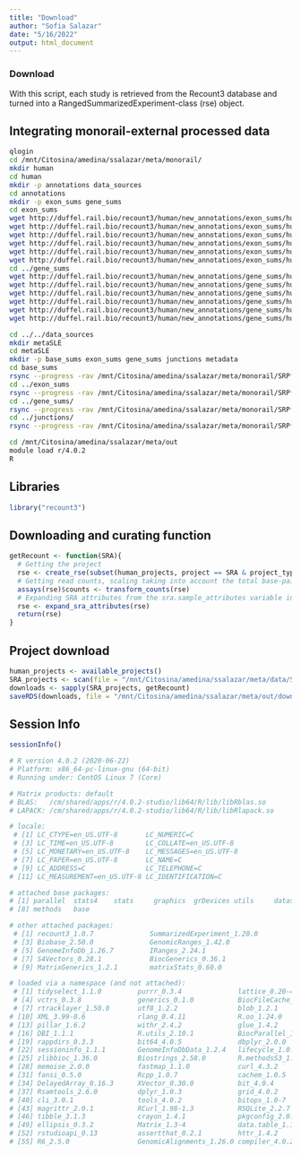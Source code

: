 ```yaml
---
title: "Download"
author: "Sofia Salazar"
date: "5/16/2022"
output: html_document
---
```


### Download

With this script, each study is retrieved from the Recount3 database and turned into a RangedSummarizedExperiment-class (rse) object.

## Integrating monorail-external processed data

```bash
qlogin
cd /mnt/Citosina/amedina/ssalazar/meta/monorail/
mkdir human
cd human
mkdir -p annotations data_sources
cd annotations
mkdir -p exon_sums gene_sums
cd exon_sums
wget http://duffel.rail.bio/recount3/human/new_annotations/exon_sums/human.exon_sums.G029.gtf.gz
wget http://duffel.rail.bio/recount3/human/new_annotations/exon_sums/human.exon_sums.G026.gtf.gz
wget http://duffel.rail.bio/recount3/human/new_annotations/exon_sums/human.exon_sums.R109.gtf.gz
wget http://duffel.rail.bio/recount3/human/new_annotations/exon_sums/human.exon_sums.F006.gtf.gz
wget http://duffel.rail.bio/recount3/human/new_annotations/exon_sums/human.exon_sums.SIRV.gtf.gz
wget http://duffel.rail.bio/recount3/human/new_annotations/exon_sums/human.exon_sums.ERCC.gtf.gz
cd ../gene_sums
wget http://duffel.rail.bio/recount3/human/new_annotations/gene_sums/human.gene_sums.G029.gtf.gz
wget http://duffel.rail.bio/recount3/human/new_annotations/gene_sums/human.gene_sums.G026.gtf.gz
wget http://duffel.rail.bio/recount3/human/new_annotations/gene_sums/human.gene_sums.R109.gtf.gz
wget http://duffel.rail.bio/recount3/human/new_annotations/gene_sums/human.gene_sums.F006.gtf.gz
wget http://duffel.rail.bio/recount3/human/new_annotations/gene_sums/human.gene_sums.SIRV.gtf.gz
wget http://duffel.rail.bio/recount3/human/new_annotations/gene_sums/human.gene_sums.ERCC.gtf.gz

cd ../../data_sources
mkdir metaSLE
cd metaSLE
mkdir -p base_sums exon_sums gene_sums junctions metadata
cd base_sums
rsync --progress -rav /mnt/Citosina/amedina/ssalazar/meta/monorail/SRP*/pump_output/SRR*/*.all.bw .
cd ../exon_sums
rsync --progress -rav /mnt/Citosina/amedina/ssalazar/meta/monorail/SRP*/unify_output/unify/SRP*.unify/exon_sums_per_study/* .
cd ../gene_sums/
rsync --progress -rav /mnt/Citosina/amedina/ssalazar/meta/monorail/SRP*/unify_output/unify/SRP*.unify/gene_sums_per_study/* .
cd ../junctions/
rsync --progress -rav /mnt/Citosina/amedina/ssalazar/meta/monorail/SRP*/unify_output/unify/SRP*.unify/junction_counts_per_study/* .
```


```bash
cd /mnt/Citosina/amedina/ssalazar/meta/out
module load r/4.0.2
R
```

## Libraries

```r
library("recount3")
```


## Downloading and curating function

```r
getRecount <- function(SRA){
  # Getting the project
  rse <- create_rse(subset(human_projects, project == SRA & project_type == "data_sources"))
  # Getting read counts, scaling taking into account the total base-pair coverage for the given sample by using the area under the coverage (AUC).
  assays(rse)$counts <- transform_counts(rse)
  # Expanding SRA attributes from the sra.sample_attributes variable in the colData() slot of the RangedSummarizedExperiment-class produced by create_rse().
  rse <- expand_sra_attributes(rse)
  return(rse)
}
```

## Project download

```r
human_projects <- available_projects()
SRA_projects <- scan(file = "/mnt/Citosina/amedina/ssalazar/meta/data/SRA-IDs.txt", character(), sep=",")
downloads <- sapply(SRA_projects, getRecount)
saveRDS(downloads, file = "/mnt/Citosina/amedina/ssalazar/meta/out/downloads.xz", compress="xz")
```

## Session Info

```r
sessionInfo()

# R version 4.0.2 (2020-06-22)
# Platform: x86_64-pc-linux-gnu (64-bit)
# Running under: CentOS Linux 7 (Core)

# Matrix products: default
# BLAS:   /cm/shared/apps/r/4.0.2-studio/lib64/R/lib/libRblas.so
# LAPACK: /cm/shared/apps/r/4.0.2-studio/lib64/R/lib/libRlapack.so

# locale:
 # [1] LC_CTYPE=en_US.UTF-8       LC_NUMERIC=C              
 # [3] LC_TIME=en_US.UTF-8        LC_COLLATE=en_US.UTF-8    
 # [5] LC_MONETARY=en_US.UTF-8    LC_MESSAGES=en_US.UTF-8   
 # [7] LC_PAPER=en_US.UTF-8       LC_NAME=C                 
 # [9] LC_ADDRESS=C               LC_TELEPHONE=C            
# [11] LC_MEASUREMENT=en_US.UTF-8 LC_IDENTIFICATION=C       

# attached base packages:
# [1] parallel  stats4    stats     graphics  grDevices utils     datasets 
# [8] methods   base     

# other attached packages:
 # [1] recount3_1.0.7              SummarizedExperiment_1.20.0
 # [3] Biobase_2.50.0              GenomicRanges_1.42.0       
 # [5] GenomeInfoDb_1.26.7         IRanges_2.24.1             
 # [7] S4Vectors_0.28.1            BiocGenerics_0.36.1        
 # [9] MatrixGenerics_1.2.1        matrixStats_0.60.0         

# loaded via a namespace (and not attached):
 # [1] tidyselect_1.1.0         purrr_0.3.4              lattice_0.20-41         
 # [4] vctrs_0.3.8              generics_0.1.0           BiocFileCache_1.14.0    
 # [7] rtracklayer_1.50.0       utf8_1.2.2               blob_1.2.1              
# [10] XML_3.99-0.6             rlang_0.4.11             R.oo_1.24.0             
# [13] pillar_1.6.2             withr_2.4.2              glue_1.4.2              
# [16] DBI_1.1.1                R.utils_2.10.1           BiocParallel_1.24.1     
# [19] rappdirs_0.3.3           bit64_4.0.5              dbplyr_2.0.0            
# [22] sessioninfo_1.1.1        GenomeInfoDbData_1.2.4   lifecycle_1.0.0         
# [25] zlibbioc_1.36.0          Biostrings_2.58.0        R.methodsS3_1.8.1       
# [28] memoise_2.0.0            fastmap_1.1.0            curl_4.3.2              
# [31] fansi_0.5.0              Rcpp_1.0.7               cachem_1.0.5            
# [34] DelayedArray_0.16.3      XVector_0.30.0           bit_4.0.4               
# [37] Rsamtools_2.6.0          dplyr_1.0.3              grid_4.0.2              
# [40] cli_3.0.1                tools_4.0.2              bitops_1.0-7            
# [43] magrittr_2.0.1           RCurl_1.98-1.3           RSQLite_2.2.7           
# [46] tibble_3.1.3             crayon_1.4.1             pkgconfig_2.0.3         
# [49] ellipsis_0.3.2           Matrix_1.3-4             data.table_1.14.0       
# [52] rstudioapi_0.13          assertthat_0.2.1         httr_1.4.2              
# [55] R6_2.5.0                 GenomicAlignments_1.26.0 compiler_4.0.2
```

